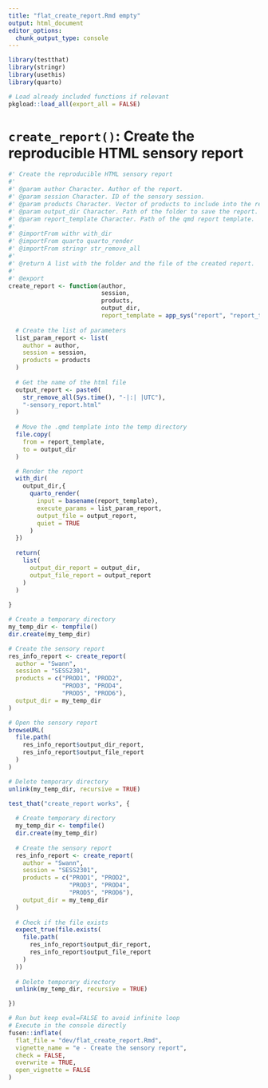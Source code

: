 ```yaml
---
title: "flat_create_report.Rmd empty"
output: html_document
editor_options: 
  chunk_output_type: console
---
```


```r
library(testthat)
library(stringr)
library(usethis)
library(quarto)
```

```r
# Load already included functions if relevant
pkgload::load_all(export_all = FALSE)
```

# `create_report()`: Create the reproducible HTML sensory report

```r
#' Create the reproducible HTML sensory report
#'
#' @param author Character. Author of the report.
#' @param session Character. ID of the sensory session.
#' @param products Character. Vector of products to include into the report.
#' @param output_dir Character. Path of the folder to save the report.
#' @param report_template Character. Path of the qmd report template.
#' 
#' @importFrom withr with_dir
#' @importFrom quarto quarto_render
#' @importFrom stringr str_remove_all
#' 
#' @return A list with the folder and the file of the created report.
#' 
#' @export
create_report <- function(author,
                          session,
                          products,
                          output_dir,
                          report_template = app_sys("report", "report_template.qmd")) {
  
  # Create the list of parameters
  list_param_report <- list(
    author = author,
    session = session,
    products = products
  )
  
  # Get the name of the html file
  output_report <- paste0(
    str_remove_all(Sys.time(), "-|:| |UTC"), 
    "-sensory_report.html"
  )
  
  # Move the .qmd template into the temp directory
  file.copy(
    from = report_template,
    to = output_dir
  )

  # Render the report
  with_dir(
    output_dir,{
      quarto_render(
        input = basename(report_template),
        execute_params = list_param_report,
        output_file = output_report,
        quiet = TRUE
      )
  })
  
  return(
    list(
      output_dir_report = output_dir,
      output_file_report = output_report
    )
  )
  
}
```

```r
# Create a temporary directory
my_temp_dir <- tempfile()
dir.create(my_temp_dir)

# Create the sensory report
res_info_report <- create_report(
  author = "Swann",
  session = "SESS2301",
  products = c("PROD1", "PROD2", 
               "PROD3", "PROD4", 
               "PROD5", "PROD6"),
  output_dir = my_temp_dir
)

# Open the sensory report
browseURL(
  file.path(
    res_info_report$output_dir_report, 
    res_info_report$output_file_report
  )
)

# Delete temporary directory
unlink(my_temp_dir, recursive = TRUE)
```

```r
test_that("create_report works", {
  
  # Create temporary directory
  my_temp_dir <- tempfile()
  dir.create(my_temp_dir)
  
  # Create the sensory report
  res_info_report <- create_report(
    author = "Swann",
    session = "SESS2301",
    products = c("PROD1", "PROD2",
                 "PROD3", "PROD4",
                 "PROD5", "PROD6"),
    output_dir = my_temp_dir
  )
  
  # Check if the file exists
  expect_true(file.exists(
    file.path(
      res_info_report$output_dir_report,
      res_info_report$output_file_report
    )
  ))
  
  # Delete temporary directory
  unlink(my_temp_dir, recursive = TRUE)

})
```


```r
# Run but keep eval=FALSE to avoid infinite loop
# Execute in the console directly
fusen::inflate(
  flat_file = "dev/flat_create_report.Rmd", 
  vignette_name = "e - Create the sensory report",
  check = FALSE,
  overwrite = TRUE,
  open_vignette = FALSE
)
```

